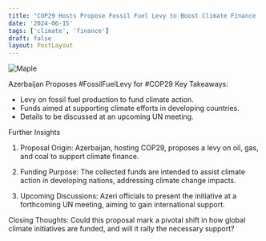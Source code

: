 ```yaml
---
title: "COP29 Hosts Propose Fossil Fuel Levy to Boost Climate Finance . "
date: '2024-06-15'
tags: ['climate', 'finance']
draft: false
layout: PostLayout
---
```


<div className="flex justify-center">
<div className="my-1 w-full px-2 xl:my-1 xl:w-1/2 xl:px-2">
    <img src="https://willpolesa.pythonanywhere.com/static/podcast_thumbnails/thumbnail_recyu1e12ZbbrFLIH.jpg" alt="Maple" className="mx-auto h-58 w-auto" />
</div>
</div>

Azerbaijan Proposes #FossilFuelLevy for #COP29
Key Takeaways:
- Levy on fossil fuel production to fund climate action.
- Funds aimed at supporting climate efforts in developing countries.
- Details to be discussed at an upcoming UN meeting.

Further Insights
1. Proposal Origin:
Azerbaijan, hosting COP29, proposes a levy on oil, gas, and coal to support climate finance.

2. Funding Purpose:
The collected funds are intended to assist climate action in developing nations, addressing climate change impacts.

3. Upcoming Discussions:
Azeri officials to present the initiative at a forthcoming UN meeting, aiming to gain international support.

Closing Thoughts:
Could this proposal mark a pivotal shift in how global climate initiatives are funded, and will it rally the necessary support?
